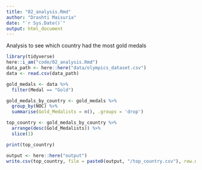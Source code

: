 ```yaml
---
title: "02_analysis.Rmd"
author: "Drashti Maisuria"
date: "`r Sys.Date()`"
output: html_document
---
```


Analysis to see which country had the most gold medals 
```r
library(tidyverse)
here::i_am("code/02_analysis.Rmd")
data_path <- here::here("data/olympics_dataset.csv")
data <- read.csv(data_path)

gold_medals <- data %>%
  filter(Medal == "Gold")

gold_medals_by_country <- gold_medals %>%
  group_by(NOC) %>%
  summarise(Gold_Medalists = n(), .groups = 'drop')  

top_country <- gold_medals_by_country %>%
  arrange(desc(Gold_Medalists)) %>%
  slice(1)  

print(top_country)

output <- here::here("output")
write.csv(top_country, file = paste0(output, "/top_country.csv"), row.names = FALSE)
```

